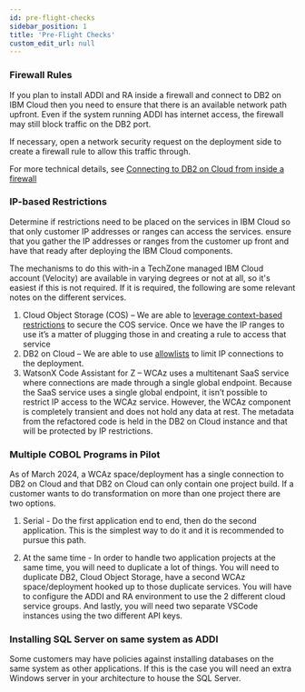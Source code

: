 ```yaml
---
id: pre-flight-checks
sidebar_position: 1
title: 'Pre-Flight Checks'
custom_edit_url: null
---
```

### Firewall Rules

If you plan to install ADDI and RA inside a firewall and connect to DB2 on
IBM Cloud then you need to ensure that there is an available network path
upfront. Even if the system running ADDI has internet access, the firewall
may still block traffic on the DB2 port.

If necessary, open a network security request on the deployment side to 
create a firewall rule to allow this traffic through.

For more technical details, see 
[Connecting to DB2 on Cloud from inside a firewall](Prepare/cloud_databases#connecting-to-db2-on-cloud-from-inside-firewall)

### IP-based Restrictions

Determine if restrictions need to be placed on the services in IBM Cloud
so that only customer IP addresses or ranges can access the services. ensure
that you gather the IP addresses or ranges from the customer up front and 
have that ready after deploying the IBM Cloud components.

The mechanisms to do this with-in a TechZone managed IBM Cloud account (Velocity) 
are available in varying degrees or not at all, so it's easiest if this
is not required. If it is required, the following are some relevant notes
on the different services.

1. Cloud Object Storage (COS) – We are able to [leverage context-based 
restrictions](https://cloud.ibm.com/docs/account?topic=account-context-restrictions-tutorial)
to secure the COS service. Once we have the IP ranges 
to use it’s a matter of plugging those in and creating a rule to access that service
2. DB2 on Cloud – We are able to use [allowlists](https://cloud.ibm.com/docs/cloud-databases?topic=cloud-databases-allowlisting&interface=ui#ip-allowlist)
to limit IP connections to the deployment.
3. WatsonX Code Assistant for Z – WCAz uses a multitenant SaaS service 
where connections are made through a single global endpoint. Because the SaaS service 
uses a single global endpoint, it isn’t possible to restrict IP access to the WCAz service. 
However, the WCAz component is completely transient and does not hold any data at rest. 
The metadata from the refactored code is held in the DB2 on Cloud instance and that 
will be protected by IP restrictions.

### Multiple COBOL Programs in Pilot

As of March 2024, a WCAz space/deployment has a single connection to DB2 on Cloud and that
DB2 on Cloud can only contain one project build. If a customer wants to do transformation
on more than one project there are two options.

1. Serial - Do the first application end to end, then do the second application. This is the simplest
way to do it and it is recommended to pursue this path.

2. At the same time - In order to handle two application projects at the same time, you will need
to duplicate a lot of things. You will need to duplicate DB2, Cloud Object Storage, have a second
WCAz space/deployment hooked up to those duplicate services. You will have to configure the ADDI
and RA environment to use the 2 different cloud service groups. And lastly, you will need two 
separate VSCode instances using the two different API keys.

### Installing SQL Server on same system as ADDI

Some customers may have policies against installing databases on the same system as other applications.
If this is the case you will need an extra Windows server in your architecture to house the SQL Server.

